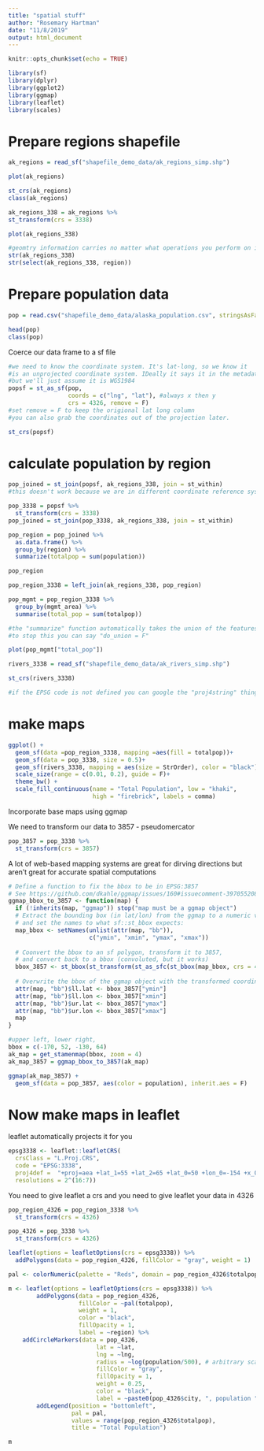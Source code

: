 ```yaml
---
title: "spatial stuff"
author: "Rosemary Hartman"
date: "11/8/2019"
output: html_document
---
```


```r
knitr::opts_chunk$set(echo = TRUE)
```

```r
library(sf)
library(dplyr)
library(ggplot2)
library(ggmap)
library(leaflet)
library(scales)
```

# Prepare regions shapefile

```r
ak_regions = read_sf("shapefile_demo_data/ak_regions_simp.shp")

plot(ak_regions)

st_crs(ak_regions)
class(ak_regions)

```

```r
ak_regions_338 = ak_regions %>% 
st_transform(crs = 3338)

plot(ak_regions_338)

#geomtry information carries no matter what operations you perform on it
str(ak_regions_338)
str(select(ak_regions_338, region))

```



# Prepare population data

```r
pop = read.csv("shapefile_demo_data/alaska_population.csv", stringsAsFactors = F)

head(pop)
class(pop)

```
Coerce our data frame to a sf file

```r
#we need to know the coordinate system. It's lat-long, so we know it
#is an unprojected coordinate system. IDeally it says it in the metadata
#but we'll just assume it is WGS1984
popsf = st_as_sf(pop, 
                 coords = c("lng", "lat"), #always x then y
                 crs = 4326, remove = F) 
#set remove = F to keep the origional lat long column
#you can also grab the coordinates out of the projection later.

st_crs(popsf)

```



# calculate population by region

```r
pop_joined = st_join(popsf, ak_regions_338, join = st_within)
#this doesn't work because we are in different coordinate reference systems

pop_3338 = popsf %>%
  st_transform(crs = 3338)
pop_joined = st_join(pop_3338, ak_regions_338, join = st_within)


```

```r
pop_region = pop_joined %>%
  as.data.frame() %>%
  group_by(region) %>%
  summarize(totalpop = sum(population))

pop_region

```

```r
pop_region_3338 = left_join(ak_regions_338, pop_region)
```

```r
pop_mgmt = pop_region_3338 %>%
  group_by(mgmt_area) %>%
  summarise(total_pop = sum(totalpop))

#the "summarize" function automatically takes the union of the features. 
#to stop this you can say "do_union = F"

plot(pop_mgmt["total_pop"])
```

```r
rivers_3338 = read_sf("shapefile_demo_data/ak_rivers_simp.shp")

st_crs(rivers_3338)

#if the EPSG code is not defined you can google the "proj4string" thing.

```



# make maps

```r
ggplot() +
  geom_sf(data =pop_region_3338, mapping =aes(fill = totalpop))+
  geom_sf(data = pop_3338, size = 0.5)+
  geom_sf(rivers_3338, mapping = aes(size = StrOrder), color = "black")+
  scale_size(range = c(0.01, 0.2), guide = F)+
  theme_bw() +
  scale_fill_continuous(name = "Total Population", low = "khaki", 
                        high = "firebrick", labels = comma)
```

Incorporate base maps using ggmap

We need to transform our data to 3857 - pseudomercator

```r
pop_3857 = pop_3338 %>%
  st_transform(crs = 3857)
```

A lot of web-based mapping systems are great for dirving directions but aren't great for accurate spatial computations

```r
# Define a function to fix the bbox to be in EPSG:3857
# See https://github.com/dkahle/ggmap/issues/160#issuecomment-397055208
ggmap_bbox_to_3857 <- function(map) {
  if (!inherits(map, "ggmap")) stop("map must be a ggmap object")
  # Extract the bounding box (in lat/lon) from the ggmap to a numeric vector, 
  # and set the names to what sf::st_bbox expects:
  map_bbox <- setNames(unlist(attr(map, "bb")), 
                       c("ymin", "xmin", "ymax", "xmax"))
  
  # Coonvert the bbox to an sf polygon, transform it to 3857, 
  # and convert back to a bbox (convoluted, but it works)
  bbox_3857 <- st_bbox(st_transform(st_as_sfc(st_bbox(map_bbox, crs = 4326)), 3857))
  
  # Overwrite the bbox of the ggmap object with the transformed coordinates 
  attr(map, "bb")$ll.lat <- bbox_3857["ymin"]
  attr(map, "bb")$ll.lon <- bbox_3857["xmin"]
  attr(map, "bb")$ur.lat <- bbox_3857["ymax"]
  attr(map, "bb")$ur.lon <- bbox_3857["xmax"]
  map
}
```

```r
#upper left, lower right, 
bbox = c(-170, 52, -130, 64)
ak_map = get_stamenmap(bbox, zoom = 4)
ak_map_3857 = ggmap_bbox_to_3857(ak_map)

```

```r
ggmap(ak_map_3857) +
  geom_sf(data = pop_3857, aes(color = population), inherit.aes = F)
```

# Now make maps in leaflet

leaflet automatically projects it for you

```r
epsg3338 <- leaflet::leafletCRS(
  crsClass = "L.Proj.CRS",
  code = "EPSG:3338",
  proj4def =  "+proj=aea +lat_1=55 +lat_2=65 +lat_0=50 +lon_0=-154 +x_0=0 +y_0=0 +ellps=GRS80 +towgs84=0,0,0,0,0,0,0 +units=m +no_defs",
  resolutions = 2^(16:7))
```

You need to give leaflet a crs and you need to give leaflet your data in 4326

```r
pop_region_4326 = pop_region_3338 %>%
  st_transform(crs = 4326)

pop_4326 = pop_3338 %>%
  st_transform(crs = 4326)
```

```r
leaflet(options = leafletOptions(crs = epsg3338)) %>%
  addPolygons(data = pop_region_4326, fillColor = "gray", weight = 1)
```


```r
pal <- colorNumeric(palette = "Reds", domain = pop_region_4326$totalpop)

m <- leaflet(options = leafletOptions(crs = epsg3338)) %>%
        addPolygons(data = pop_region_4326, 
                    fillColor = ~pal(totalpop),
                    weight = 1,
                    color = "black",
                    fillOpacity = 1,
                    label = ~region) %>% 
    addCircleMarkers(data = pop_4326,
                         lat = ~lat,
                         lng = ~lng,
                         radius = ~log(population/500), # arbitrary scaling
                         fillColor = "gray",
                         fillOpacity = 1,
                         weight = 0.25,
                         color = "black",
                         label = ~paste0(pop_4326$city, ", population ", comma(pop_4326$population))) %>%
        addLegend(position = "bottomleft",
                  pal = pal,
                  values = range(pop_region_4326$totalpop),
                  title = "Total Population")

m
```

